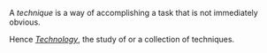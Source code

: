 A ''technique'' is a way of accomplishing a task that is not immediately obvious.

Hence ''[[Technology]]'', the study of or a collection of techniques.